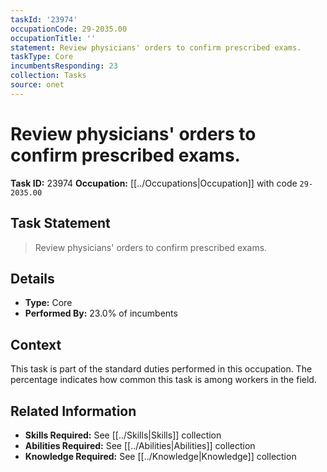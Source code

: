 ```yaml
---
taskId: '23974'
occupationCode: 29-2035.00
occupationTitle: ''
statement: Review physicians' orders to confirm prescribed exams.
taskType: Core
incumbentsResponding: 23
collection: Tasks
source: onet
---
```

# Review physicians' orders to confirm prescribed exams.

**Task ID:** 23974
**Occupation:** [[../Occupations|Occupation]] with code `29-2035.00`

## Task Statement

> Review physicians' orders to confirm prescribed exams.

## Details

- **Type:** Core
- **Performed By:** 23.0% of incumbents

## Context

This task is part of the standard duties performed in this occupation. The percentage indicates how common this task is among workers in the field.

## Related Information

- **Skills Required:** See [[../Skills|Skills]] collection
- **Abilities Required:** See [[../Abilities|Abilities]] collection
- **Knowledge Required:** See [[../Knowledge|Knowledge]] collection
